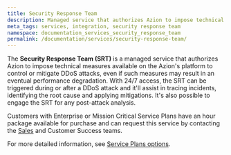 ```yaml
---
title: Security Response Team
description: Managed service that authorizes Azion to impose technical measures available on the Azion's platform to control or mitigate DDoS attacks, even if such measures may result in an eventual performance degradation.
meta_tags: services, integration, security response team
namespace: documentation_services_security_response_team
permalink: /documentation/services/security-response-team/
---
```


The **Security Response Team (SRT)** is a managed service that authorizes Azion to impose technical measures available on the Azion's platform to control or mitigate DDoS attacks, even if such measures may result in an eventual performance degradation. With 24/7 access, the SRT can be triggered during or after a DDoS attack and it'll assist in tracing incidents, identifying the root cause and applying mitigations. It's also possible to engage the SRT for any post-attack analysis. 

Customers with Enterprise or Mission Critical Service Plans have an hour package available for purchase and can request this service by contacting the [Sales](https://www.azion.com/en/contact-sales/) and Customer Success teams. 

For more detailed information, see [Service Plans options](/en/documentation/services/service-plans/).
